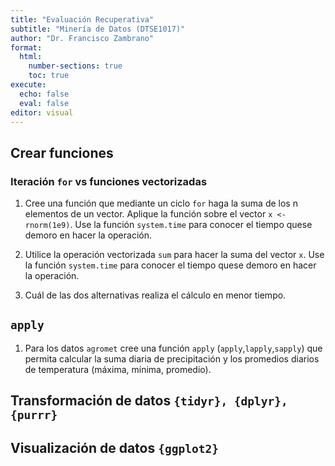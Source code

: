```yaml
---
title: "Evaluación Recuperativa"
subtitle: "Minería de Datos (DTSE1017)"
author: "Dr. Francisco Zambrano"
format: 
  html:
    number-sections: true
    toc: true
execute: 
  echo: false
  eval: false
editor: visual
---
```


## Crear funciones

### Iteración `for` vs funciones vectorizadas

1.  Cree una función que mediante un ciclo `for` haga la suma de los n elementos de un vector. Aplique la función sobre el vector `x <- rnorm(1e9)`. Use la función `system.time` para conocer el tiempo quese demoro en hacer la operación.

2. Utilice la operación vectorizada `sum` para hacer la suma del vector `x`. Use la función `system.time` para conocer el tiempo quese demoro en hacer la operación.

3. Cuál de las dos alternativas realiza el cálculo en menor tiempo.

## `apply` 

1. Para los datos `agromet` cree una función `apply` (`apply`,`lapply`,`sapply`) que permita calcular la suma diaria de precipitación y los promedios diarios de temperatura (máxima, mínima, promedio).



## Transformación de datos `{tidyr}, {dplyr},{purrr}`

## Visualización de datos `{ggplot2}`

